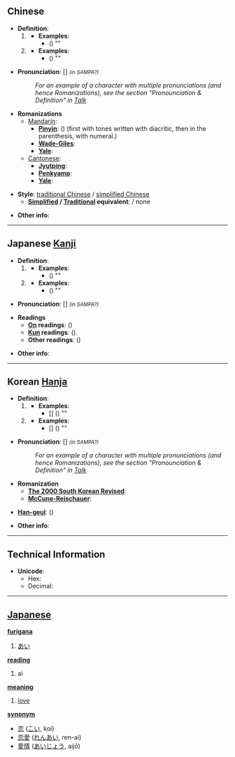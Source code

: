 == Chinese ==

* '''Definition''': 
*# <!-- 1-->       [[]]
*#* '''Examples''': 
*#** [[]] () ""
*# <!-- -->       [[]]
*#* '''Examples''': 
*#** [[]] () ""


* '''Pronunciation''': [] <small>''(in SAMPA?)''</small>
*: ''For an example of a character with multiple pronunciations (and hence Romanizations), see the section "Pronounciation & Definition" in [[Wiktionary talk:Entries on Chinese characters | Talk]]''

* '''Romanizations'''
** [[Mandarin]]:
*** '''[[Pinyin]]''':  () (first with tones written with diacritic, then in the parenthesis, with numeral.)
*** '''[[Wade-Giles]]''': 
*** '''[[Yale]]''': 
** [[Cantonese]]:
*** '''[[Jyutping]]''':  
*** '''[[Penkyamp]]''':  
*** '''[[Yale]]''': 


* '''Style''': [[traditional Chinese]] / [[simplified Chinese]] 
** '''[[simplified Chinese | Simplified]] / [[traditional Chinese | Traditional]] equivalent''': [[]] / none


* '''Other info''':

----


== Japanese [[Kanji]] ==

* '''Definition''': 
*# <!-- 1-->       [[]]
*#* '''Examples''': 
*#** [[]] () ""
*# <!-- -->       [[]]
*#* '''Examples''': 
*#** [[]] () ""

* '''Pronunciation''': [] <small>''(in SAMPA?)''</small>

* '''Readings'''
** '''[[On]] readings''': [[]] ()
** '''[[Kun]] readings''': [[]] ().
** '''Other readings''': [[]] ()



* '''Other info''':


----


== Korean [[Hanja]] ==

* '''Definition''': 
*# <!-- 1-->       [[]]
*#* '''Examples''': 
*#** [[]] [] () ""
*# <!-- -->       [[]]
*#* '''Examples''': 
*#** [[]] [] () ""

* '''Pronunciation''': [] <small>''(in SAMPA?)''</small>
*: ''For an example of a character with multiple pronunciations (and hence Romanizations), see the section "Pronounciation & Definition" in [[Wiktionary talk:Entries on Chinese characters | Talk]]''

* '''Romanization'''
** '''[[The 2000 South Korean Revised Romanization | The 2000 South Korean Revised]]''': 
** '''[[McCune-Reischauer]]''': 

* '''[[Han-geul]]''': [[]] ()

* '''Other info''':

----

== Technical Information ==

* '''Unicode''':
** Hex: 
** Decimal:

----


== [[Japanese]] ==                                          

'''[[furigana]]'''
# [[あい]]

'''[[reading]]'''
# ai

'''[[meaning]]'''
# [[love]]

'''[[synonym]]'''
* [[恋]] ([[こい]], koi)
* [[恋愛]] ([[れんあい]], ren-ai)
* [[愛情]] ([[あいじょう]], aijō)